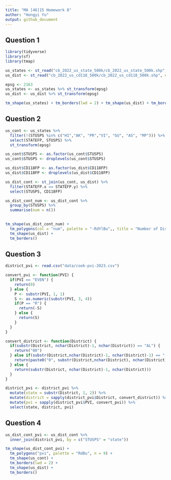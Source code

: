 ```yaml
---
title: "MA [46]15 Homework 8"
author: "Hongyi Yu"
output: github_document
---
```


## Question 1

```r
library(tidyverse)
library(sf)
library(tmap)

us_states <- st_read("cb_2022_us_state_500k/cb_2022_us_state_500k.shp", quiet = TRUE)
us_dist <- st_read("cb_2022_us_cd118_500k/cb_2022_us_cd118_500k.shp", quiet = TRUE)

epsg <- 2163
us_states <- us_states %>% st_transform(epsg)
us_dist <- us_dist %>% st_transform(epsg)

tm_shape(us_states) + tm_borders(lwd = 2) + tm_shape(us_dist) + tm_borders()$

```


## Question 2

```r
us_cont <- us_states %>%
  filter(!(STUSPS %in% c("HI","AK", "PR","VI", "GU", "AS", "MP"))) %>%
  select(STATEFP, STUSPS) %>%
  st_transform(epsg)

us_cont$STUSPS <- as.factor(us_cont$STUSPS)
us_cont$STUSPS <- droplevels(us_cont$STUSPS)

us_dist$CD118FP <- as.factor(us_dist$CD118FP)
us_dist$CD118FP <- droplevels(us_dist$CD118FP)

us_dist_cont <- st_join(us_cont, us_dist) %>%
  filter(STATEFP.x == STATEFP.y) %>%
  select(STUSPS, CD118FP)

us_dist_cont_num <- us_dist_cont %>% 
  group_by(STUSPS) %>% 
  summarise(num = n())
  

tm_shape(us_dist_cont_num) +
  tm_polygons(col = "num", palette = "-RdYlBu",, title = "Number of Districts") +
  tm_shape(us_dist) +
  tm_borders()

```


## Question 3

```r
district_pvi <- read.csv("data/cook-pvi-2023.csv")

convert_pvi <- function(PVI) {
  if(PVI == "EVEN") {
    return(0)
  } else {
    P <- substr(PVI, 1, 1)
    S <- as.numeric(substr(PVI, 3, 4))
    if(P == "R") {
      return(-S)
    } else {
      return(S)
    }
  }
}

convert_district <- function(District) {
  if(substr(District, nchar(District)-1, nchar(District)) == "AL") {
    return("00")
  } else if(substr(District,nchar(District)-1, nchar(District)-1) == "-") {
    return(paste0("0", substr(District,nchar(District), nchar(District))))
  } else {
    return(substr(District, nchar(District)-1, nchar(District)))
  }
}

district_pvi <- district_pvi %>%
  mutate(state = substr(District, 1, 2)) %>%
  mutate(district = sapply(district_pvi$District, convert_district)) %>%
  mutate(pvi = sapply(district_pvi$PVI, convert_pvi)) %>%
  select(state, district, pvi)

```

## Question 4

```r
us_dist_cont_pvi <- us_dist_cont %>%
  inner_join(district_pvi, by = c("STUSPS" = "state"))

tm_shape(us_dist_cont_pvi) +
  tm_polygons("pvi", palette = "RdBu", n = 9) +
  tm_shape(us_cont) +
  tm_borders(lwd = 2) +
  tm_shape(us_dist) +
  tm_borders()

```
